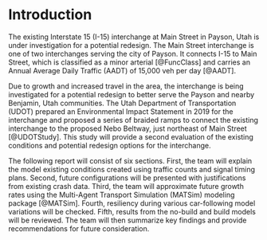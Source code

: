 # Introduction

The existing Interstate 15 (I-15) interchange at Main Street in Payson, Utah is under investigation for a potential redesign.
The Main Street interchange is one of two interchanges serving the city of Payson.
It connects I-15 to Main Street, which is classified as a minor arterial [@FuncClass] and carries an Annual Average Daily Traffic (AADT) of 15,000 veh per day [@AADT].

Due to growth and increased travel in the area, the interchange is being investigated for a potential redesign to better serve the Payson and nearby Benjamin, Utah communities.
The Utah Department of Transportation (UDOT) prepared an Environmental Impact Statement in 2019 for the interchange and proposed a series of braided ramps to connect the existing interchange to the proposed Nebo Beltway, just northeast of Main Street [@UDOTStudy].
This study will provide a second evaluation of the existing conditions and potential redesign options for the interchange.


The following report will consist of six sections.
First, the team will explain the model existing conditions created using traffic counts and signal timing plans.
Second, future configurations will be presented with justifications from existing crash data.
Third, the team will approximate future growth rates using the Multi-Agent Transport Simulation (MATSim) modeling package [@MATSim].
Fourth, resiliency during various car-following model variations will be checked.
Fifth, results from the no-build and build models will be reviewed.
The team will then summarize key findings and provide recommendations for future consideration.
